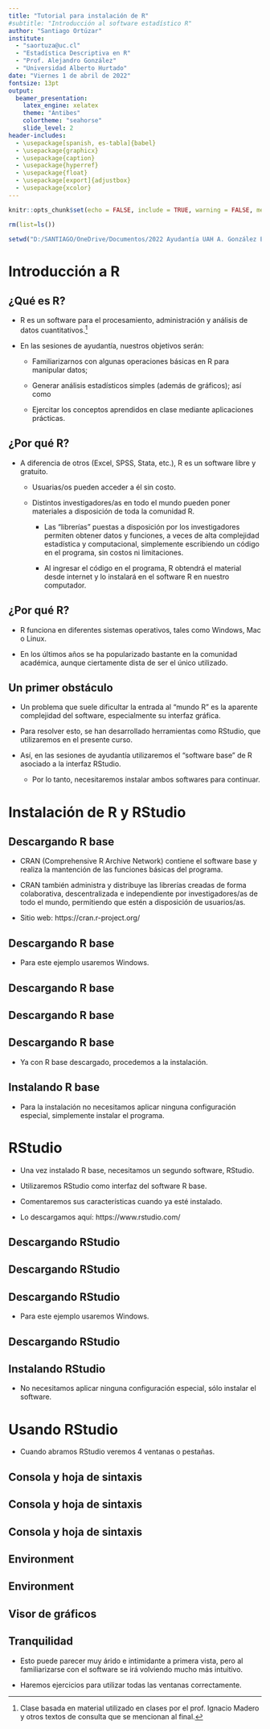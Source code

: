 ```yaml
---
title: "Tutorial para instalación de R"
#subtitle: "Introducción al software estadístico R"
author: "Santiago Ortúzar"
institute:
  - "saortuza@uc.cl"
  - "Estadística Descriptiva en R"
  - "Prof. Alejandro González"
  - "Universidad Alberto Hurtado"
date: "Viernes 1 de abril de 2022"
fontsize: 13pt
output:
  beamer_presentation:
    latex_engine: xelatex
    theme: "Antibes"
    colortheme: "seahorse"
    slide_level: 2
header-includes:
  - \usepackage[spanish, es-tabla]{babel}
  - \usepackage{graphicx}
  - \usepackage{caption}
  - \usepackage{hyperref}
  - \usepackage{float}
  - \usepackage[export]{adjustbox}
  - \usepackage{xcolor}
---
```


```r
knitr::opts_chunk$set(echo = FALSE, include = TRUE, warning = FALSE, message = FALSE)
```

```r
rm(list=ls())

setwd("D:/SANTIAGO/OneDrive/Documentos/2022 Ayudantía UAH A. González Estadística R")
```



# Introducción a R

## ¿Qué es R?

- R es un software para el procesamiento, administración y análisis de datos cuantitativos.^[Clase basada en material utilizado en clases por el prof. Ignacio Madero y otros textos de consulta que se mencionan al final.]

- En las sesiones de ayudantía, nuestros objetivos serán:

  - Familiarizarnos con algunas operaciones básicas en R para manipular datos; 
  
  - Generar análisis estadísticos simples (además de gráficos); así como
  
  - Ejercitar los conceptos aprendidos en clase mediante aplicaciones prácticas.
  
## ¿Por qué R?

- A diferencia de otros (Excel, SPSS, Stata, etc.), R es un software libre y gratuito.

  - Usuarias/os pueden acceder a él sin costo.
  
  - Distintos investigadores/as en todo el mundo pueden poner materiales a disposición de toda la comunidad R.
  
    - Las "librerías" puestas a disposición por los investigadores permiten obtener datos y funciones, a veces de alta complejidad estadística y computacional, simplemente escribiendo un código en el programa, sin costos ni limitaciones.
    
    - Al ingresar el código en el programa, R obtendrá el material desde internet y lo instalará en el software R en nuestro computador.
    
## ¿Por qué R?

- R funciona en diferentes sistemas operativos, tales como Windows, Mac o Linux.

- En los últimos años se ha popularizado bastante en la comunidad académica, aunque ciertamente dista de ser el único utilizado.

## Un primer obstáculo

- Un problema que suele dificultar la entrada al "mundo R" es la aparente complejidad del software, especialmente su interfaz gráfica.

- Para resolver esto, se han desarrollado herramientas como RStudio, que utilizaremos en el presente curso.

- Así, en las sesiones de ayudantía utilizaremos el "software base" de R asociado a la interfaz RStudio.

  - Por lo tanto, necesitaremos instalar ambos softwares para continuar.
  
# Instalación de R y RStudio
  
## Descargando R base

- CRAN (Comprehensive R Archive Network) contiene el software base y realiza la mantención de las funciones básicas del programa.

- CRAN también administra y distribuye las librerías creadas de forma colaborativa, descentralizada e independiente por investigadores/as de todo el mundo, permitiendo que estén a disposición de usuarios/as.

- Sitio web: https://cran.r-project.org/

## Descargando R base

\begin{figure}[H]
\centering\includegraphics[keepaspectratio,width=\textwidth, height=.8\textheight]{Imágenes/img1_1.png}\caption{R Paso 1}\label{rpaso1}
\end{figure}

- Para este ejemplo usaremos Windows.

## Descargando R base

\begin{figure}[H]
\centering\includegraphics[keepaspectratio,width=\textwidth, height=.8\textheight]{Imágenes/img1_2.png}\caption{R Paso 2}\label{rpaso2}
\end{figure}

## Descargando R base

\begin{figure}[H]
\centering\includegraphics[keepaspectratio,width=\textwidth, height=.8\textheight]{Imágenes/img1_3.png}\caption{R Paso 3}\label{rpaso3}
\end{figure}

## Descargando R base

- Ya con R base descargado, procedemos a la instalación.

\begin{figure}[H]
\centering\includegraphics[keepaspectratio,width=\textwidth, height=.6\textheight]{Imágenes/img1_4.png}\caption{R Paso 4}\label{rpaso4}
\end{figure}

## Instalando R base

- Para la instalación no necesitamos aplicar ninguna configuración especial, simplemente instalar el programa.

# RStudio

- Una vez instalado R base, necesitamos un segundo software, RStudio.

- Utilizaremos RStudio como interfaz del software R base.

- Comentaremos sus características cuando ya esté instalado.

- Lo descargamos aquí: https://www.rstudio.com/

## Descargando RStudio

\begin{figure}[H]
\centering\includegraphics[keepaspectratio,width=\textwidth, height=.8\textheight]{Imágenes/img1_5.png}\caption{RStudio Paso 1}\label{rstudiopaso1}
\end{figure}

## Descargando RStudio

\begin{figure}[H]
\centering\includegraphics[keepaspectratio,width=\textwidth, height=.8\textheight]{Imágenes/img1_6.png}\caption{RStudio Paso 2}\label{rstudiopaso2}
\end{figure}

## Descargando RStudio

\begin{figure}[H]
\centering\includegraphics[keepaspectratio,width=\textwidth, height=.6\textheight]{Imágenes/img1_7.png}\caption{RStudio Paso 3}\label{rstudiopaso3}
\end{figure}

- Para este ejemplo usaremos Windows.

## Descargando RStudio

\begin{figure}[H]
\centering\includegraphics[keepaspectratio,width=\textwidth, height=.8\textheight]{Imágenes/img1_8.png}\caption{RStudio Paso 4}\label{rstudiopaso4}
\end{figure}

## Instalando RStudio

- No necesitamos aplicar ninguna configuración especial, sólo instalar el software.

# Usando RStudio

- Cuando abramos RStudio veremos 4 ventanas o pestañas.

\begin{figure}[H]
\centering\includegraphics[keepaspectratio,width=\textwidth, height=.7\textheight]{Imágenes/img1_9.png}\caption{Usando RStudio (imagen prof. Ignacio Madero)}\label{rstudiousando1}
\end{figure}

## Consola y hoja de sintaxis

\begin{columns}[t]
    \begin{column}{.65\textwidth}
      \adjincludegraphics[width=1.025\linewidth, valign=t]{Imágenes/img1_10.png}
    \end{column}
    \begin{column}{.5\textwidth}
      \begin{itemize}
        \item En la \textbf{consola \textcolor{red}{(1)}} podemos escribir código para realizar nuestros análisis y ver nuestros resultados.
        \item La ventaja de usar la ventana de \textbf{sintaxis o scripts \textcolor{cyan}{(2)}} es que podemos guardar nuestro código en un archivo y ``correrlo'' desde ahí.
      \end{itemize}
    \end{column}
  \end{columns}

## Consola y hoja de sintaxis

\begin{columns}[t]
    \begin{column}{.65\textwidth}
      \adjincludegraphics[width=1.025\linewidth, valign=t]{Imágenes/img1_10.png}
    \end{column}
    \begin{column}{.5\textwidth}
      \begin{itemize}
        \item Al guardar nuestro código en una \textbf{hoja de sintaxis (o script) \textcolor{cyan}{(2)}}, podemos hacer análisis sin tener que escribirlos manualmente en la consola.
        \item Además, guardar el código permite que nuestros análisis sean reproducibles, de modo que otros investigadores puedan revisarlos.
      \end{itemize}
    \end{column}
  \end{columns}

## Consola y hoja de sintaxis

\begin{columns}[t]
    \begin{column}{.65\textwidth}
      \adjincludegraphics[width=1.025\linewidth, valign=t]{Imágenes/img1_10.png}
    \end{column}
    \begin{column}{.5\textwidth}
      \begin{itemize}
        \item Hacer análisis reproducibles y transparentes es un gran logro hacia una mejor investigación científica.
        \item En términos prácticos, el uso de código es de las cosas que más nos aparta de software como Excel y lo que para algunas personas puede resultar más incómodo al principio.
      \end{itemize}
    \end{column}
  \end{columns}

## Environment

\begin{columns}[t]
    \begin{column}{.65\textwidth}
      \adjincludegraphics[width=1.025\linewidth, valign=t]{Imágenes/img1_11.png}
    \end{column}
    \begin{column}{.5\textwidth}
      \begin{itemize}
        \item La ventana superior a la derecha se denomina \textbf{environment \textcolor{violet}{(3)}}.
        \item R se define como un ''lenguaje de programación orientada a objetos''.
      \end{itemize}
    \end{column}
  \end{columns}

## Environment

\begin{columns}[t]
    \begin{column}{.5\textwidth}
      \adjincludegraphics[width=1.025\linewidth, valign=t]{Imágenes/img1_11.png}
    \end{column}
    \begin{column}{.65\textwidth}
      \begin{itemize}
        \item Mediante el código ingresado en la sintaxis o la consola iremos ''creando'' objetos, que luego serán ''almacenados'' en el \textbf{environment \textcolor{violet}{(3)}}.
        \item Estos objetos pueden ser bases de datos, pero también valores (números, texto, etc.), análisis, tablas, gráficos, etc.
        \item Esos objetos podrán ser utilizados a su vez para realizar nuevas operaciones y crear nuevos objetos (que también se pueden almacenar en el environment).
      \end{itemize}
    \end{column}
  \end{columns}

## Visor de gráficos

\begin{columns}[t]
    \begin{column}{.65\textwidth}
      \adjincludegraphics[width=1.025\linewidth, valign=t]{Imágenes/img1_12.png}
    \end{column}
    \begin{column}{.5\textwidth}
      \begin{itemize}
        \item Finalmente, la ventana inferior-derecha, el \textbf{visor de gráficos \textcolor{green}{(4)}}, servirá principalmente para ver gráficos producidos mediante nuestro código.
        \item También tiene herramientas para administrar archivos y ''paquetes'' (ya veremos qué son más adelante), pero en general se usa más para mirar gráficos.
      \end{itemize}
    \end{column}
  \end{columns}

## Tranquilidad

- Esto puede parecer muy árido e intimidante a primera vista, pero al familiarizarse con el software se irá volviendo mucho más intuitivo.

- Haremos ejercicios para utilizar todas las ventanas correctamente.
